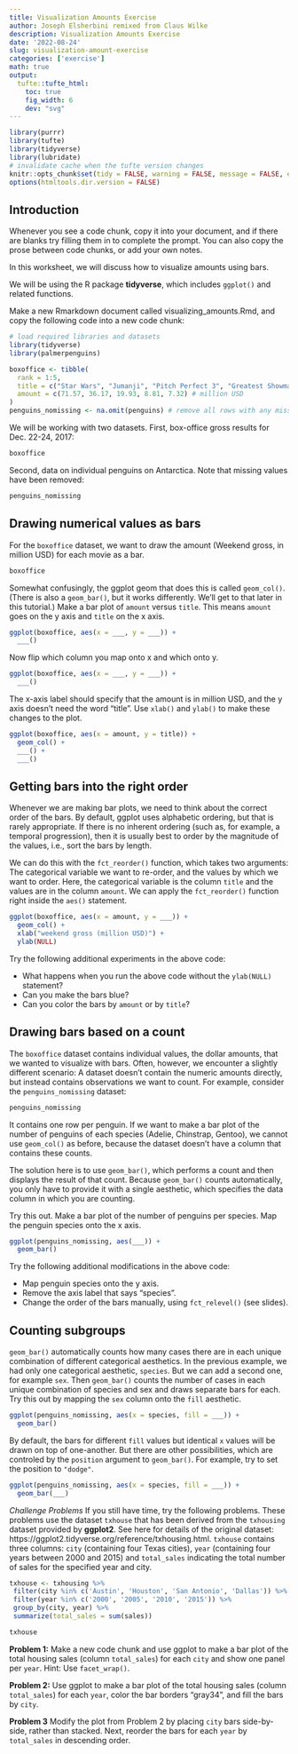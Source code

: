 ```yaml
---
title: Visualization Amounts Exercise
author: Joseph Elsherbini remixed from Claus Wilke
description: Visualization Amounts Exercise
date: '2022-08-24'
slug: visualization-amount-exercise
categories: ['exercise']
math: true
output:
  tufte::tufte_html:
    toc: true
    fig_width: 6
    dev: "svg"
---
```


```r
library(purrr)
library(tufte)
library(tidyverse)
library(lubridate)
# invalidate cache when the tufte version changes
knitr::opts_chunk$set(tidy = FALSE, warning = FALSE, message = FALSE, eval = FALSE,  comment = "", cache.extra = packageVersion('tufte'))
options(htmltools.dir.version = FALSE)

```

## Introduction
Whenever you see a code chunk, copy it into your document, and if there are blanks try filling them in to complete the prompt. You can also copy the prose between code chunks, or add your own notes.

In this worksheet, we will discuss how to visualize amounts using bars.

We will be using the R package **tidyverse**, which includes `ggplot()` and related functions.

Make a new Rmarkdown document called visualizing_amounts.Rmd, and copy the following code into a new code chunk:


```r
# load required libraries and datasets
library(tidyverse)
library(palmerpenguins)

boxoffice <- tibble(
  rank = 1:5,
  title = c("Star Wars", "Jumanji", "Pitch Perfect 3", "Greatest Showman", "Ferdinand"),
  amount = c(71.57, 36.17, 19.93, 8.81, 7.32) # million USD
)
penguins_nomissing <- na.omit(penguins) # remove all rows with any missing values
```

We will be working with two datasets. First, box-office gross results for Dec. 22-24, 2017:

```r
boxoffice
```

Second, data on individual penguins on Antarctica. Note that missing values have been removed:

```r
penguins_nomissing
```

## Drawing numerical values as bars

For the `boxoffice` dataset, we want to draw the amount (Weekend gross, in million USD) for each movie as a bar.

```r
boxoffice
```
Somewhat confusingly, the ggplot geom that does this is called `geom_col()`. (There is also a `geom_bar()`, but it works differently. We'll get to that later in this tutorial.) Make a bar plot of `amount` versus `title`. This means `amount` goes on the y axis and `title` on the x axis.

```r
ggplot(boxoffice, aes(x = ___, y = ___)) +
  ___()
```

Now flip which column you map onto x and which onto y.

```r
ggplot(boxoffice, aes(x = ___, y = ___)) +
  ___()
```

The x-axis label should specify that the amount is in million USD, and the y axis doesn't need the word "title". Use `xlab()` and `ylab()` to make these changes to the plot.

```r
ggplot(boxoffice, aes(x = amount, y = title)) +
  geom_col() +
  ___() +
  ___()
```

## Getting bars into the right order

Whenever we are making bar plots, we need to think about the correct order of the bars. By default, ggplot uses alphabetic ordering, but that is rarely appropriate. If there is no inherent ordering (such as, for example, a temporal progression), then it is usually best to order by the magnitude of the values, i.e., sort the bars by length.

We can do this with the `fct_reorder()` function, which takes two arguments: The categorical variable we want to re-order, and the values by which we want to order. Here, the categorical variable is the column `title` and the values are in the column `amount`. We can apply the `fct_reorder()` function right inside the `aes()` statement.

```r
ggplot(boxoffice, aes(x = amount, y = ___)) +
  geom_col() +
  xlab("weekend gross (million USD)") +
  ylab(NULL)
```

Try the following additional experiments in the above code:

- What happens when you run the above code without the `ylab(NULL)` statement?
- Can you make the bars blue?
- Can you color the bars by `amount` or by `title`?

## Drawing bars based on a count

The `boxoffice` dataset contains individual values, the dollar amounts, that we wanted to visualize with bars. Often, however, we encounter a slightly different scenario: A dataset doesn't contain the numeric amounts directly, but instead contains observations we want to count. For example, consider the `penguins_nomissing` dataset:

```r
penguins_nomissing
```

It contains one row per penguin. If we want to make a bar plot of the number of penguins of each species (Adelie, Chinstrap, Gentoo), we cannot use `geom_col()` as before, because the dataset doesn't have a column that contains these counts.

The solution here is to use `geom_bar()`, which performs a count and then displays the result of that count. Because `geom_bar()` counts automatically, you only have to provide it with a single aesthetic, which specifies the data column in which you are counting.

Try this out. Make a bar plot of the number of penguins per species. Map the penguin species onto the x axis.

```r
ggplot(penguins_nomissing, aes(___)) +
  geom_bar()
```

Try the following additional modifications in the above code:

- Map penguin species onto the y axis.
- Remove the axis label that says "species".
- Change the order of the bars manually, using `fct_relevel()` (see slides).

## Counting subgroups

`geom_bar()` automatically counts how many cases there are in each unique combination of different categorical aesthetics. In the previous example, we had only one categorical aesthetic, `species`. But we can add a second one, for example `sex`. Then `geom_bar()` counts the number of cases in each unique combination of species and sex and draws separate bars for each. Try this out by mapping the `sex` column onto the `fill` aesthetic.

```r
ggplot(penguins_nomissing, aes(x = species, fill = ___)) +
  geom_bar()
```

By default, the bars for different `fill` values but identical `x` values will be drawn on top of one-another. But there are other possibilities, which are controled by the `position` argument to `geom_bar()`. For example, try to set the position to `"dodge"`.

```r
ggplot(penguins_nomissing, aes(x = species, fill = ___)) +
  geom_bar(___)
```

 *Challenge Problems* If you still have time, try the following problems. These problems use the dataset `txhouse` that has been derived from the `txhousing` dataset provided by **ggplot2**. See here for details of the original dataset: https://ggplot2.tidyverse.org/reference/txhousing.html. `txhouse` contains three columns: `city` (containing four Texas cities), `year` (containing four years between 2000 and 2015) and `total_sales` indicating the total number of sales for the specified year and city.

 ```r
txhouse <- txhousing %>%
  filter(city %in% c('Austin', 'Houston', 'San Antonio', 'Dallas')) %>%
  filter(year %in% c('2000', '2005', '2010', '2015')) %>%
  group_by(city, year) %>%
  summarize(total_sales = sum(sales))
 ```

```r
txhouse
```

**Problem 1:** Make a new code chunk and use ggplot to make a bar plot of the total housing sales (column `total_sales`) for each `city` and show one panel per `year`. Hint: Use `facet_wrap()`. 


**Problem 2:** Use ggplot to make a bar plot of the total housing sales (column `total_sales`) for each `year`, color the bar borders "gray34", and fill the bars by `city`. 


**Problem 3** Modify the plot from Problem 2 by placing `city` bars side-by-side, rather than stacked. Next, reorder the bars for each `year` by `total_sales` in descending order. 


